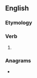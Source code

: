==English==

===Etymology===
{{suffix|en|edify|eth|nocat=1}}

===Verb===
{{head|en|verb form}}

# {{en-archaic third-person singular of|edify}}

===Anagrams===
* {{anagrams|en|a=deefhiit|ethified}}